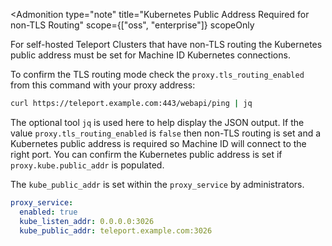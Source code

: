 <Admonition type="note"
  title="Kubernetes Public Address Required for non-TLS Routing"
  scope={["oss", "enterprise"]} scopeOnly
>
For self-hosted Teleport Clusters that have non-TLS routing the Kubernetes public
address must be set for Machine ID Kubernetes connections.

To confirm the TLS routing mode check the `proxy.tls_routing_enabled` from this
command with your proxy address:

```bash
curl https://teleport.example.com:443/webapi/ping | jq
```

The optional tool `jq` is used here to help display the JSON output.
If the value `proxy.tls_routing_enabled` is `false` then non-TLS routing
is set and a Kubernetes public address is required so Machine ID
will connect to the right port. You can confirm the Kubernetes public
address is set if `proxy.kube.public_addr` is populated.

The `kube_public_addr` is set within the `proxy_service` by administrators.

```yaml
proxy_service:
  enabled: true
  kube_listen_addr: 0.0.0.0:3026
  kube_public_addr: teleport.example.com:3026
```

</Admonition>
